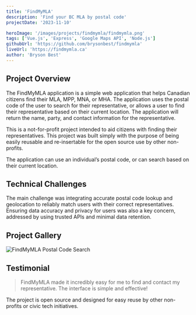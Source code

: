 ```yaml
---
title: 'FindMyMLA'
description: 'Find your BC MLA by postal code'
projectDate: '2023-11-10'

heroImage: '/images/projects/findmymla/findmymla.png'
tags: ['Vue.js', 'Express', 'Google Maps API', 'Node.js']
githubUrl: 'https://github.com/brysonbest/findmymla'
liveUrl: 'https://findmymla.ca'
author: 'Bryson Best'
---
```



## Project Overview

The FindMyMLA application is a simple web application that helps Canadian citizens find their MLA, MPP, MNA, or MHA. The application uses the postal code of the user to search for their representative, or allows a user to find their representative based on their current location. The application will return the name, party, and contact information for the representative.

This is a not-for-profit project intended to aid citizens with finding their representatives. This project was built simply with the purpose of being easily reusable and re-insertable for the open source use by other non-profits.

The application can use an individual’s postal code, or can search based on their current location.


## Technical Challenges

The main challenge was integrating accurate postal code lookup and geolocation to reliably match users with their correct representatives. Ensuring data accuracy and privacy for users was also a key concern, addressed by using trusted APIs and minimal data retention.

## Project Gallery

<Image
  src="/images/projects/findmymla/findmypostal.gif"
  alt="FindMyMLA Postal Code Search"
  width={1200}
  height={600}
  class="h-[250px] w-full rounded-lg object-cover"
/>

## Testimonial

<BlockQuote author="Open Source User">
  FindMyMLA made it incredibly easy for me to find and contact my representative. The interface is simple and effective!
</BlockQuote>

The project is open source and designed for easy reuse by other non-profits or civic tech initiatives.
